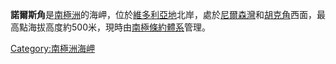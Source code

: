 {{unreferenced|time=2013-10-27T08:33:55+00:00}}
'''諾爾斯角'''是[[南極洲|南極洲]]的海岬，位於[[維多利亞地|維多利亞地]]北岸，處於[[尼爾森灣|尼爾森灣]]和[[胡克角|胡克角]]西面，最高點海拔高度約500米，現時由[[南極條約體系|南極條約體系]]管理。

{{coord|70|41|S|165|48|E|source:GNIS|display=title}}

{{Antarctica-geo-stub}}
[[Category:南極洲海岬|Category:南極洲海岬]]